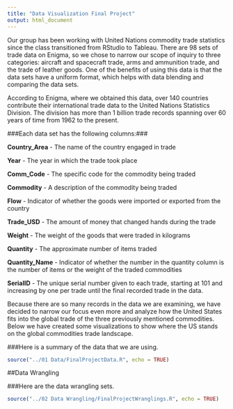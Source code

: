 ```yaml
---
title: "Data Visualization Final Project"
output: html_document
---
```


Our group has been working with United Nations commodity trade statistics since the class transitioned from RStudio to Tableau. There are 98 sets of trade data on Enigma, so we chose to narrow our scope of inquiry to three categories: aircraft and spacecraft trade, arms and ammunition trade, and the trade of leather goods. One of the benefits of using this data is that the data sets have a uniform format, which helps with data blending and comparing the data sets. 

According to Enigma, where we obtained this data, over 140 countries contribute their international trade data to the United Nations Statistics Division. The division has more than 1 billion trade records spanning over 60 years of time from 1962 to the present.

###Each data set has the following columns:###

**Country_Area** - The name of the country engaged in trade

**Year** - The year in which the trade took place

**Comm_Code** - The specific code for the commodity being traded

**Commodity** - A description of the commodity being traded

**Flow** - Indicator of whether the goods were imported or exported from the country

**Trade_USD** - The amount of money that changed hands during the trade

**Weight** - The weight of the goods that were traded in kilograms

**Quantity** - The approximate number of items traded

**Quantity_Name** - Indicator of whether the number in the quantity column is the number of items or the weight of the traded commodities

**SerialID** - The unique serial number given to each trade, starting at 101 and increasing by one per trade until the final recorded trade in the data.

Because there are so many records in the data we are examining, we have decided to narrow our focus even more and analyze how the United States fits into the global trade of the three previously mentioned commodities. Below we have created some visualizations to show where the US stands on the global commodities trade landscape.

###Here is a summary of the data that we are using.
```r
source("../01 Data/FinalProjectData.R", echo = TRUE)
```

##Data Wrangling

###Here are the data wrangling sets.
```r
source("../02 Data Wrangling/FinalProjectWranglings.R", echo = TRUE)
```
